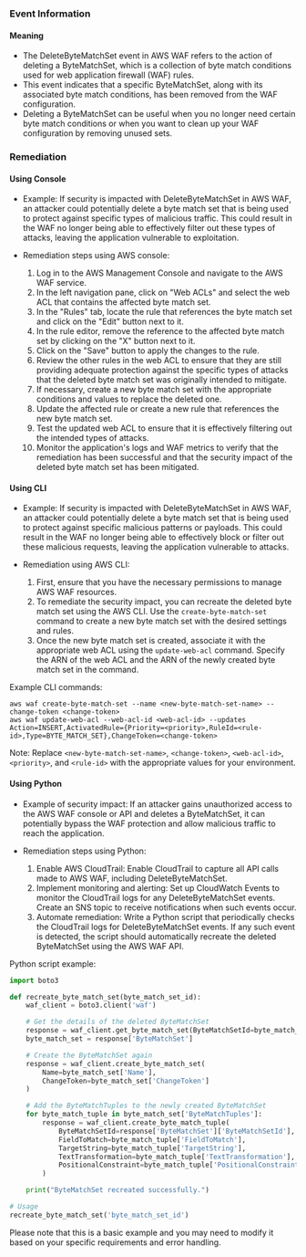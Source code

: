 
### Event Information

#### Meaning

- The DeleteByteMatchSet event in AWS WAF refers to the action of deleting a ByteMatchSet, which is a collection of byte match conditions used for web application firewall (WAF) rules.
- This event indicates that a specific ByteMatchSet, along with its associated byte match conditions, has been removed from the WAF configuration.
- Deleting a ByteMatchSet can be useful when you no longer need certain byte match conditions or when you want to clean up your WAF configuration by removing unused sets.

### Remediation

#### Using Console

- Example: If security is impacted with DeleteByteMatchSet in AWS WAF, an attacker could potentially delete a byte match set that is being used to protect against specific types of malicious traffic. This could result in the WAF no longer being able to effectively filter out these types of attacks, leaving the application vulnerable to exploitation.

- Remediation steps using AWS console:
  1. Log in to the AWS Management Console and navigate to the AWS WAF service.
  2. In the left navigation pane, click on "Web ACLs" and select the web ACL that contains the affected byte match set.
  3. In the "Rules" tab, locate the rule that references the byte match set and click on the "Edit" button next to it.
  4. In the rule editor, remove the reference to the affected byte match set by clicking on the "X" button next to it.
  5. Click on the "Save" button to apply the changes to the rule.
  6. Review the other rules in the web ACL to ensure that they are still providing adequate protection against the specific types of attacks that the deleted byte match set was originally intended to mitigate.
  7. If necessary, create a new byte match set with the appropriate conditions and values to replace the deleted one.
  8. Update the affected rule or create a new rule that references the new byte match set.
  9. Test the updated web ACL to ensure that it is effectively filtering out the intended types of attacks.
  10. Monitor the application's logs and WAF metrics to verify that the remediation has been successful and that the security impact of the deleted byte match set has been mitigated.

#### Using CLI

- Example: If security is impacted with DeleteByteMatchSet in AWS WAF, an attacker could potentially delete a byte match set that is being used to protect against specific malicious patterns or payloads. This could result in the WAF no longer being able to effectively block or filter out these malicious requests, leaving the application vulnerable to attacks.

- Remediation using AWS CLI:
  1. First, ensure that you have the necessary permissions to manage AWS WAF resources.
  2. To remediate the security impact, you can recreate the deleted byte match set using the AWS CLI. Use the `create-byte-match-set` command to create a new byte match set with the desired settings and rules.
  3. Once the new byte match set is created, associate it with the appropriate web ACL using the `update-web-acl` command. Specify the ARN of the web ACL and the ARN of the newly created byte match set in the command.

Example CLI commands:
```
aws waf create-byte-match-set --name <new-byte-match-set-name> --change-token <change-token>
aws waf update-web-acl --web-acl-id <web-acl-id> --updates Action=INSERT,ActivatedRule={Priority=<priority>,RuleId=<rule-id>,Type=BYTE_MATCH_SET},ChangeToken=<change-token>
```

Note: Replace `<new-byte-match-set-name>`, `<change-token>`, `<web-acl-id>`, `<priority>`, and `<rule-id>` with the appropriate values for your environment.

#### Using Python

- Example of security impact: If an attacker gains unauthorized access to the AWS WAF console or API and deletes a ByteMatchSet, it can potentially bypass the WAF protection and allow malicious traffic to reach the application.

- Remediation steps using Python:
  1. Enable AWS CloudTrail: Enable CloudTrail to capture all API calls made to AWS WAF, including DeleteByteMatchSet.
  2. Implement monitoring and alerting: Set up CloudWatch Events to monitor the CloudTrail logs for any DeleteByteMatchSet events. Create an SNS topic to receive notifications when such events occur.
  3. Automate remediation: Write a Python script that periodically checks the CloudTrail logs for DeleteByteMatchSet events. If any such event is detected, the script should automatically recreate the deleted ByteMatchSet using the AWS WAF API.

Python script example:
```python
import boto3

def recreate_byte_match_set(byte_match_set_id):
    waf_client = boto3.client('waf')

    # Get the details of the deleted ByteMatchSet
    response = waf_client.get_byte_match_set(ByteMatchSetId=byte_match_set_id)
    byte_match_set = response['ByteMatchSet']

    # Create the ByteMatchSet again
    response = waf_client.create_byte_match_set(
        Name=byte_match_set['Name'],
        ChangeToken=byte_match_set['ChangeToken']
    )

    # Add the ByteMatchTuples to the newly created ByteMatchSet
    for byte_match_tuple in byte_match_set['ByteMatchTuples']:
        response = waf_client.create_byte_match_tuple(
            ByteMatchSetId=response['ByteMatchSet']['ByteMatchSetId'],
            FieldToMatch=byte_match_tuple['FieldToMatch'],
            TargetString=byte_match_tuple['TargetString'],
            TextTransformation=byte_match_tuple['TextTransformation'],
            PositionalConstraint=byte_match_tuple['PositionalConstraint']
        )

    print("ByteMatchSet recreated successfully.")

# Usage
recreate_byte_match_set('byte_match_set_id')
```
Please note that this is a basic example and you may need to modify it based on your specific requirements and error handling.

